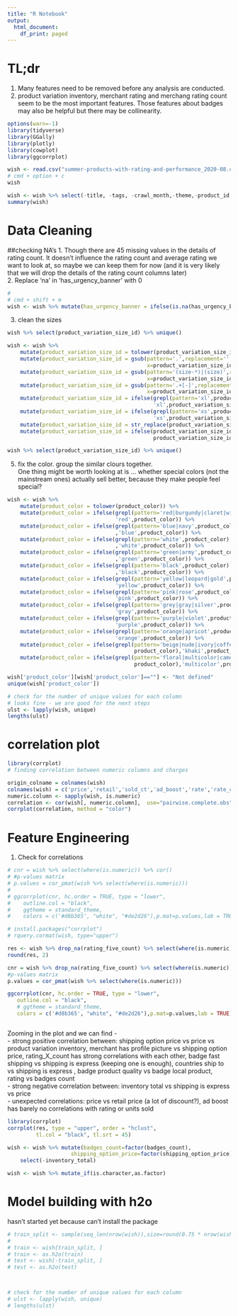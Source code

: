 ```yaml
---
title: "R Notebook"
output:
  html_document:
    df_print: paged
---
```


# TL;dr
1. Many features need to be removed before any analysis are conducted. <br>
2. product variation inventory, merchant rating and merchang rating count seem to be the most important features. Those features about badges may also be helpful but there may be collinearity. <br>

```r
options(warn=-1)
library(tidyverse)
library(GGally)
library(plotly)
library(cowplot)
library(ggcorrplot)
```


```r
wish <- read.csv("summer-products-with-rating-and-performance_2020-08.csv")
# cmd + option + c
wish
```




```r
wish <- wish %>% select(-title, -tags, -crawl_month,-theme,-product_id,-product_picture,-product_url,-merchant_id,-merchant_profile_picture,-merchant_info_subtitle,-merchant_name,-merchant_title,-urgency_text,-title_orig,-shipping_option_name, -currency_buyer)
summary(wish)
```

# Data Cleaning
##checking NA's
1. Though there are 45 missing values in the details of rating count. It doesn't influence the rating count and average rating we want to look at, so maybe we can keep them for now (and it is very likely that we will drop the details of the rating count columns later) <br>
2. Replace 'na' in 'has_urgency_banner' with 0
```r
# 
# cmd + shift + m
wish <- wish %>% mutate(has_urgency_banner = ifelse(is.na(has_urgency_banner),'0',has_urgency_banner))
```


3. clean the sizes 
```r
wish %>% select(product_variation_size_id) %>% unique()

```



```r
wish <- wish %>%
    mutate(product_variation_size_id = tolower(product_variation_size_id)) %>%
    mutate(product_variation_size_id = gsub(pattern='.',replacement='',
                                            x=product_variation_size_id,fixed=TRUE)) %>%
    mutate(product_variation_size_id = gsub(pattern='(size-*)|(size)',replacement='',
                                            x=product_variation_size_id))  %>%
    mutate(product_variation_size_id = gsub(pattern='.+[-]',replacement='',
                                            x=product_variation_size_id)) %>%
    mutate(product_variation_size_id = ifelse(grepl(pattern='xl',product_variation_size_id),
                                              'xl',product_variation_size_id)) %>%
    mutate(product_variation_size_id = ifelse(grepl(pattern='xs',product_variation_size_id),
                                              'xs',product_variation_size_id)) %>%
    mutate(product_variation_size_id = str_replace(product_variation_size_id,' ','')) %>%
    mutate(product_variation_size_id = ifelse(product_variation_size_id %in% c('s','xs','m','l','xl'),
                                              product_variation_size_id,'One-sized'))

```



```r
wish %>% select(product_variation_size_id) %>% unique()
```


5. fix the color. group the similar clours together. <br>
One thing might be worth looking at is ... whether special colors (not the mainstream ones) actually sell better, because they make people feel special?
```r
wish <- wish %>% 
    mutate(product_color = tolower(product_color)) %>%
    mutate(product_color = ifelse(grepl(pattern='red|burgundy|claret|wine|jasper',product_color),
                                  'red',product_color)) %>%
    mutate(product_color = ifelse(grepl(pattern='blue|navy',product_color)
                                  ,'blue',product_color)) %>%
    mutate(product_color = ifelse(grepl(pattern='white',product_color)
                                  ,'white',product_color)) %>%
    mutate(product_color = ifelse(grepl(pattern='green|army',product_color)
                                  ,'green',product_color)) %>%
    mutate(product_color = ifelse(grepl(pattern='black',product_color)
                                  ,'black',product_color)) %>%
    mutate(product_color = ifelse(grepl(pattern='yellow|leopard|gold',product_color),
                                  'yellow',product_color)) %>%
    mutate(product_color = ifelse(grepl(pattern='pink|rose',product_color),
                                  'pink',product_color)) %>%
    mutate(product_color = ifelse(grepl(pattern='grey|gray|silver',product_color),
                                  'gray',product_color)) %>%
    mutate(product_color = ifelse(grepl(pattern='purple|violet',product_color),
                                  'purple',product_color)) %>%
    mutate(product_color = ifelse(grepl(pattern='orange|apricot',product_color),
                                  'orange',product_color)) %>%
    mutate(product_color = ifelse(grepl(pattern='beige|nude|ivory|coffee|brown|khaki|camel',
                                        product_color),'khaki',product_color)) %>%
    mutate(product_color = ifelse(grepl(pattern='floral|multicolor|camouflage|rainbow|star',
                                        product_color),'multicolor',product_color))

wish['product_color'][wish['product_color']==""] <- "Not defined"
unique(wish['product_color'])
```


```r
# check for the number of unique values for each column 
# looks fine - we are good for the next steps
ulst <- lapply(wish, unique)
lengths(ulst)
```

# correlation plot

```r
library(corrplot)
# finding correlation between numeric columns and charges

origin_colname = colnames(wish)
colnames(wish) = c('price','retail','sold_ct','ad_boost','rate','rate_ct','rate5','rate4','rate3','rate2','rate1','badge_ct','bg_local','bg_quality','bg_fastship','color','size','inventory','ship_price','is_express','ship_from','total_invent','has_bg_urgency','origin','seller_rate_ct','seller_rate','has_seller_propic')
numeric.column <- sapply(wish, is.numeric)
correlation <- cor(wish[, numeric.column],  use="pairwise.complete.obs")
corrplot(correlation, method = "color")


```

# Feature Engineering 
1. Check for correlations 
```r

# cnr = wish %>% select(where(is.numeric)) %>% cor()
# #p-values matrix
# p.values = cor_pmat(wish %>% select(where(is.numeric)))
# 
# ggcorrplot(cnr, hc.order = TRUE, type = "lower",
#    outline.col = "black",
#    ggtheme = standard_theme,
#    colors = c('#d8b365', "white", "#de2d26"),p.mat=p.values,lab = TRUE)

# install.packages("corrplot")
# rquery.cormat(wish, type="upper")

res <- wish %>% drop_na(rating_five_count) %>% select(where(is.numeric)) %>% cor()
round(res, 2)
```




```r

cnr = wish %>% drop_na(rating_five_count) %>% select(where(is.numeric)) %>% cor()
#p-values matrix
p.values = cor_pmat(wish %>% select(where(is.numeric)))

ggcorrplot(cnr, hc.order = TRUE, type = "lower",
   outline.col = "black",
   # ggtheme = standard_theme,
   colors = c('#d8b365', "white", "#de2d26"),p.mat=p.values,lab = TRUE)



```


Zooming in the plot and we can find - <br>
- strong positive correlation between: shipping option price vs price vs product variation inventory, merchant has profile picture vs shipping option price, rating_X_count has strong correlations with each other, badge fast shipping vs shipping is express (keeping one is enough), countries ship to vs shipping is express , badge product quality vs badge local product, rating vs badges count <br>
- strong negative correlation between: inventory total vs shipping is express vs price <br>
- unexpected correlations: price vs retail price (a lot of discount?), ad boost has barely no correlations with rating or units sold
```r
library(corrplot)
corrplot(res, type = "upper", order = "hclust", 
         tl.col = "black", tl.srt = 45)

```





```r

wish <- wish %>% mutate(badges_count=factor(badges_count),
                    shipping_option_price=factor(shipping_option_price)) %>% 
    select(-inventory_total)

wish <- wish %>% mutate_if(is.character,as.factor)
```



# Model building with h2o
hasn't started yet because can't install the package
```r
# train_split <- sample(seq_len(nrow(wish)),size=round(0.75 * nrow(wish)))
# 
# train <- wish[train_split, ]
# train <- as.h2o(train)
# test <- wish[-train_split, ]
# test <- as.h2o(test)

```





```r


```





```r


```





```r
# check for the number of unique values for each column 
# ulst <- lapply(wish, unique)
# lengths(ulst)
```



```r


```




```r


```


